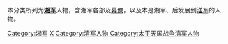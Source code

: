 本分类所列为'''[[湘军|湘军]]'''人物，含湘军各部及[[幕僚|幕僚]]，以及本是湘军、后发展到[[淮军|淮军]]的人物。

[[Category:湘军|Category:湘军]]
[[Category:湖南人物|X]]
[[Category:清军人物|Category:清军人物]]
[[Category:太平天国战争清军人物|Category:太平天国战争清军人物]]